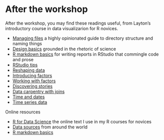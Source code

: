 # After the workshop {- #after-the-workshop} 

<!-- This file is included in the book only if it is listed in the _bookdown.yml file. -->

After the workshop, you may find these readings useful, from Layton's  introductory course in data visualizarion for R novices. 

- [Managing files](https://github.com/DSR-RHIT/me447-visualizing-data/blob/master/cm/cm501-proj-m-manage-files.md#managing-files) a highly opinionated guide to directory structure and naming things 
- [Design basics](https://github.com/DSR-RHIT/me447-visualizing-data/blob/master/cm/cm402-rhetoric-design-basics.md#design-basics) grounded in the rhetoric of science 
- [R markdown basics](https://github.com/DSR-RHIT/me447-visualizing-data/blob/master/cm/cm305-report-rmd-basics.md#R-markdown-basics) for writing reports in RStudio that commingle code and prose 
- [RStudio tips](https://github.com/DSR-RHIT/me447-visualizing-data/blob/master/cm/cm905-software-RStudio-tips.md#rstudio-tips)  
- [Reshaping data](https://github.com/DSR-RHIT/me447-visualizing-data/blob/master/cm/cm103-data-reshaping.md#reshaping-data)  
- [Introducing factors](https://github.com/DSR-RHIT/me447-visualizing-data/blob/master/cm/cm106-data-nature-of-factors.md#introducing-factors)  
- [Working with factors](https://github.com/DSR-RHIT/me447-visualizing-data/blob/master/cm/cm107-data-working-with-factors.md#working-with-factors) 
- [Discovering stories](https://github.com/DSR-RHIT/me447-visualizing-data/blob/master/cm/cm403-rhetoric-discovering-stories.md#discovering-stories) 
- [Data carpentry with joins](https://github.com/DSR-RHIT/me447-visualizing-data/blob/master/cm/cm105-data-joins.md#carpentry-with-joins) 
- [Time and dates](https://github.com/DSR-RHIT/me447-visualizing-data/blob/master/cm/cm109-data-time-dates.md#time-and-dates) 
- [Time series data](https://github.com/DSR-RHIT/me447-visualizing-data/blob/master/cm/cm110-data-time-series.md#time-series-data) 


Online resources 

- [R for Data Science](https://r4ds.had.co.nz/) the online text I use in my R courses for novices 
- [Data sources](https://github.com/DSR-RHIT/me447-visualizing-data/blob/master/cm/cm108-data-sources.md#data-sources) from around the world 
- [R markdown basics](https://github.com/DSR-RHIT/me447-visualizing-data/blob/master/cm/cm305-report-rmd-basics.md#R-markdown-basics) 